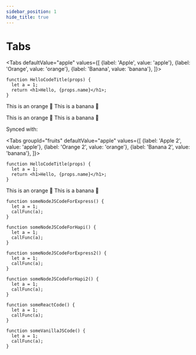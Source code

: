 ```yaml
---
sidebar_position: 1
hide_title: true
---
```


# Tabs



<Tabs
defaultValue="apple"
values={[
{label: 'Apple', value: 'apple'},
{label: 'Orange', value: 'orange'},
{label: 'Banana', value: 'banana'},
]}>

<TabItem value="apple">
<Tabs
isSubTab={true}
groupId="fruits"  
defaultValue="apple"
values={[
{label: 'Apple 2', value: 'apple'},
{label: 'Orange 2', value: 'orange'},
{label: 'Banana 2', value: 'banana'},
]}>
<TabItem value="apple">

```tsx
function HelloCodeTitle(props) {
  let a = 1;
  return <h1>Hello, {props.name}</h1>;
}
```

</TabItem>
<TabItem value="orange">This is an orange 🍊</TabItem>
<TabItem value="banana">This is a banana 🍌</TabItem>
</Tabs>
</TabItem>

<TabItem value="orange">This is an orange 🍊</TabItem>
<TabItem value="banana">This is a banana 🍌</TabItem>
</Tabs>


Synced with:

<Tabs
groupId="fruits"
defaultValue="apple"
values={[
{label: 'Apple 2', value: 'apple'},
{label: 'Orange 2', value: 'orange'},
{label: 'Banana 2', value: 'banana'},
]}>
<TabItem value="apple">

```tsx {2-3} title="/src/components/HelloCodeTitle.ts"
function HelloCodeTitle(props) {
  let a = 1;
  return <h1>Hello, {props.name}</h1>;
}
```

</TabItem>
<TabItem value="orange">This is an orange 🍊</TabItem>
<TabItem value="banana">This is a banana 🍌</TabItem>
</Tabs>


<BackendSDKTabs>
<TabItem value="nodejs">
<NodeJSFrameworkSubTabs>
<TabItem value="express">

```tsx
function someNodeJSCodeForExpress() {
  let a = 1;
  callFunc(a);
}
```

</TabItem>
<TabItem value="hapi">

```tsx
function someNodeJSCodeForHapi() {
  let a = 1;
  callFunc(a);
}
```

</TabItem>
</NodeJSFrameworkSubTabs>
</TabItem>
</BackendSDKTabs>

<BackendSDKTabs>
<TabItem value="nodejs">
<NodeJSFrameworkSubTabs>
<TabItem value="express">

```tsx
function someNodeJSCodeForExpress2() {
  let a = 1;
  callFunc(a);
}
```

</TabItem>
<TabItem value="hapi">

```tsx
function someNodeJSCodeForHapi2() {
  let a = 1;
  callFunc(a);
}
```

</TabItem>
</NodeJSFrameworkSubTabs>
</TabItem>
</BackendSDKTabs>


<FrontendSDKTabs>
<TabItem value="reactjs">

```tsx
function someReactCode() {
  let a = 1;
  callFunc(a);
}
```

</TabItem>

<TabItem value="vanillajs">

```tsx
function someVanillaJSCode() {
  let a = 1;
  callFunc(a);
}
```

</TabItem>
</FrontendSDKTabs>